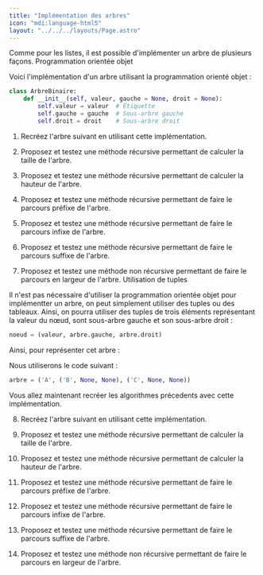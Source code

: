 ```yaml
---
title: "Implémentation des arbres"
icon: "mdi:language-html5"
layout: "../../../layouts/Page.astro"
---
```


Comme pour les listes, il est possible d'implémenter un arbre de plusieurs façons.
Programmation orientée objet

Voici l'implémentation d'un arbre utilisant la programmation orienté objet :

```py
class ArbreBinaire:
    def __init__(self, valeur, gauche = None, droit = None):
        self.valeur = valeur  # Étiquette
        self.gauche = gauche  # Sous-arbre gauche
        self.droit = droit    # Sous-arbre droit
```

1) Recréez l'arbre suivant en utilisant cette implémentation.

<Mermaid content="
flowchart TB
    A --> C
    A --> D
    B --> C
    B --> D
"/>

2) Proposez et testez une méthode récursive permettant de calculer la taille de l'arbre.

3) Proposez et testez une méthode récursive permettant de calculer la hauteur de l'arbre.

4) Proposez et testez une méthode récursive permettant de faire le parcours préfixe de l'arbre.

5) Proposez et testez une méthode récursive permettant de faire le parcours infixe de l'arbre.

6) Proposez et testez une méthode récursive permettant de faire le parcours suffixe de l'arbre.

7) Proposez et testez une méthode non récursive permettant de faire le parcours en largeur de l'arbre.
Utilisation de tuples

Il n'est pas nécessaire d'utiliser la programmation orientée objet pour implémentter un arbre, on peut simplement utiliser des tuples ou des tableaux. Ainsi, on pourra utiliser des tuples de trois éléments représentant la valeur du nœud, sont sous-arbre gauche et son sous-arbre droit :

```py
noeud = (valeur, arbre.gauche, arbre.droit)
```

Ainsi, pour représenter cet arbre :

<Mermaid content="
flowchart TB
    A --> C
    A --> D
    B --> C
    B --> D
"/>


Nous utiliserons le code suivant :

```py
arbre = ('A', ('B', None, None), ('C', None, None))
```

Vous allez maintenant recréer les algorithmes précedents avec cette implémentation.

8) Recréez l'arbre suivant en utilisant cette implémentation.

<Mermaid content="
flowchart TB
    A --> C
    A --> D
    B --> C
    B --> D
"/>

9) Proposez et testez une méthode récursive permettant de calculer la taille de l'arbre.

10) Proposez et testez une méthode récursive permettant de calculer la hauteur de l'arbre.

11) Proposez et testez une méthode récursive permettant de faire le parcours préfixe de l'arbre.

12) Proposez et testez une méthode récursive permettant de faire le parcours infixe de l'arbre.

13) Proposez et testez une méthode récursive permettant de faire le parcours suffixe de l'arbre.

14) Proposez et testez une méthode non récursive permettant de faire le parcours en largeur de l'arbre. 